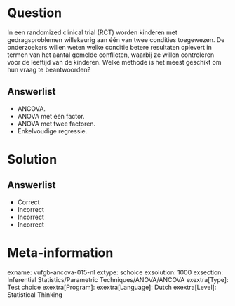 Question
========

In een randomized clinical trial (RCT) worden kinderen met gedragsproblemen willekeurig aan  één van twee condities toegewezen. De onderzoekers willen weten welke conditie betere resultaten oplevert in termen van het aantal gemelde conflicten, waarbij ze willen controleren voor de leeftijd van de kinderen. Welke methode is het meest geschikt om hun vraag te beantwoorden?
  
Answerlist
----------
* ANCOVA.
* ANOVA met één factor.
* ANOVA met twee factoren.
* Enkelvoudige regressie.

Solution
========

Answerlist
----------
* Correct
* Incorrect
* Incorrect
* Incorrect

Meta-information
================
exname: vufgb-ancova-015-nl
extype: schoice
exsolution: 1000
exsection: Inferential Statistics/Parametric Techniques/ANOVA/ANCOVA
exextra[Type]: Test choice
exextra[Program]: 
exextra[Language]: Dutch
exextra[Level]: Statistical Thinking

